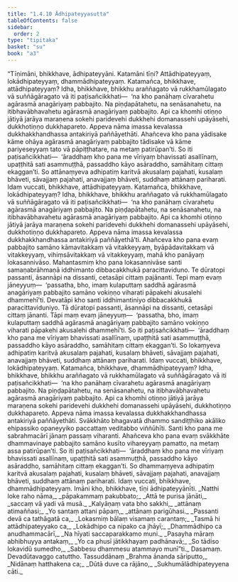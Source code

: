 ```yaml
---
title: "1.4.10 Ādhipateyyasutta"
tableOfContents: false
sidebar:
  order: 2
type: "tipitaka"
basket: "su"
book: "a3"
---
```



<DynamicBreadcrumb />

<Division number="40" book="a3" bookNo="15" page="146">

<Paragraph number="262" book="a3">
“Tīṇimāni, bhikkhave, ādhipateyyāni. Katamāni tīṇi? Attādhipateyyaṃ, lokādhipateyyaṃ, dhammādhipateyyaṃ. Katamañca, bhikkhave, attādhipateyyaṃ? Idha, bhikkhave, bhikkhu araññagato vā rukkhamūlagato vā suññāgāragato vā iti paṭisañcikkhati—  ‘na kho panāhaṃ cīvarahetu agārasmā anagāriyaṃ pabbajito. Na piṇḍapātahetu, na senāsanahetu, na itibhavābhavahetu agārasmā anagāriyaṃ pabbajito. Api ca khomhi otiṇṇo jātiyā jarāya maraṇena sokehi paridevehi dukkhehi domanassehi upāyāsehi, dukkhotiṇṇo dukkhapareto. Appeva nāma imassa kevalassa dukkhakkhandhassa antakiriyā paññāyethāti. Ahañceva kho pana yādisake kāme ohāya agārasmā anagāriyaṃ pabbajito tādisake vā kāme pariyeseyyaṃ tato vā pāpiṭṭhatare, na metaṃ patirūpan’ti. So iti paṭisañcikkhati—  ‘āraddhaṃ kho pana me vīriyaṃ bhavissati asallīnaṃ, upaṭṭhitā sati asammuṭṭhā, passaddho kāyo asāraddho, samāhitaṃ cittaṃ ekaggan’ti. So attānaṃyeva adhipatiṃ karitvā akusalaṃ pajahati, kusalaṃ bhāveti, sāvajjaṃ pajahati, anavajjaṃ bhāveti, suddhaṃ attānaṃ pariharati. Idaṃ vuccati, bhikkhave, attādhipateyyaṃ.
</Paragraph>

<Paragraph number="263" book="a3">
Katamañca, bhikkhave, lokādhipateyyaṃ? Idha, bhikkhave, bhikkhu araññagato vā rukkhamūlagato vā suññāgāragato vā iti paṭisañcikkhati—  ‘na kho panāhaṃ cīvarahetu agārasmā anagāriyaṃ pabbajito. Na piṇḍapātahetu, na senāsanahetu, na itibhavābhavahetu agārasmā anagāriyaṃ pabbajito. Api ca khomhi otiṇṇo jātiyā jarāya maraṇena sokehi paridevehi dukkhehi domanassehi upāyāsehi, dukkhotiṇṇo dukkhapareto. Appeva nāma imassa kevalassa dukkhakkhandhassa antakiriyā paññāyethā’ti. Ahañceva kho pana evaṃ pabbajito samāno kāmavitakkaṃ vā vitakkeyyaṃ, byāpādavitakkaṃ vā vitakkeyyaṃ, vihiṃsāvitakkaṃ vā vitakkeyyaṃ, mahā kho panāyaṃ lokasannivāso. Mahantasmiṃ kho pana lokasannivāse santi samaṇabrāhmaṇā iddhimanto dibbacakkhukā paracittaviduno. Te dūratopi passanti, āsannāpi na dissanti, cetasāpi cittaṃ pajānanti. Tepi maṃ evaṃ jāneyyuṃ—  ‘passatha, bho, imaṃ kulaputtaṃ saddhā agārasmā anagāriyaṃ pabbajito samāno vokiṇṇo viharati pāpakehi akusalehi dhammehī’ti. Devatāpi kho santi iddhimantiniyo dibbacakkhukā paracittaviduniyo. Tā dūratopi passanti, āsannāpi na dissanti, cetasāpi cittaṃ jānanti. Tāpi maṃ evaṃ jāneyyuṃ—  ‘passatha, bho, imaṃ kulaputtaṃ saddhā agārasmā anagāriyaṃ pabbajito samāno vokiṇṇo viharati pāpakehi akusalehi dhammehī’ti. So iti paṭisañcikkhati—  ‘āraddhaṃ kho pana me vīriyaṃ bhavissati asallīnaṃ, upaṭṭhitā sati asammuṭṭhā, passaddho kāyo asāraddho, samāhitaṃ cittaṃ ekaggan’ti. So lokaṃyeva adhipatiṃ karitvā akusalaṃ pajahati, kusalaṃ bhāveti, sāvajjaṃ pajahati, anavajjaṃ bhāveti, suddhaṃ attānaṃ pariharati. Idaṃ vuccati, bhikkhave, lokādhipateyyaṃ.
</Paragraph>

<Paragraph number="264" book="a3">
Katamañca, bhikkhave, dhammādhipateyyaṃ? Idha, bhikkhave, bhikkhu araññagato vā rukkhamūlagato vā suññāgāragato vā iti paṭisañcikkhati—  ‘na kho panāhaṃ cīvarahetu agārasmā anagāriyaṃ pabbajito. Na piṇḍapātahetu, na senāsanahetu, na itibhavābhavahetu agārasmā anagāriyaṃ pabbajito. Api ca khomhi otiṇṇo jātiyā jarāya maraṇena sokehi paridevehi dukkhehi domanassehi upāyāsehi, dukkhotiṇṇo dukkhapareto. Appeva nāma imassa kevalassa dukkhakkhandhassa antakiriyā paññāyethāti. Svākkhāto bhagavatā dhammo sandiṭṭhiko akāliko ehipassiko opaneyyiko paccattaṃ veditabbo viññūhīti. Santi kho pana me sabrahmacārī jānaṃ passaṃ viharanti. Ahañceva kho pana evaṃ svākkhāte dhammavinaye pabbajito samāno kusīto vihareyyaṃ pamatto, na metaṃ assa patirūpan’ti. So iti paṭisañcikkhati—  ‘āraddhaṃ kho pana me vīriyaṃ bhavissati asallīnaṃ, upaṭṭhitā sati asammuṭṭhā, passaddho kāyo asāraddho, samāhitaṃ cittaṃ ekaggan’ti. So dhammaṃyeva adhipatiṃ karitvā akusalaṃ pajahati, kusalaṃ bhāveti, sāvajjaṃ pajahati, anavajjaṃ bhāveti, suddhaṃ attānaṃ pariharati. Idaṃ vuccati, bhikkhave, dhammādhipateyyaṃ. Imāni kho, bhikkhave, tīṇi ādhipateyyānīti.
</Paragraph>

<Paragraph number="265" type="verses" book="a3">
_Natthi loke raho nāma,_  
_pāpakammaṃ pakubbato;_  
_Attā te purisa jānāti,_  
_saccaṃ vā yadi vā musā._  

</Paragraph>

<Paragraph number="266" type="verses" book="a3">
_Kalyāṇaṃ vata bho sakkhi,_  
_attānaṃ atimaññasi;_  
_Yo santaṃ attani pāpaṃ,_  
_attānaṃ parigūhasi._  

</Paragraph>

<Paragraph number="267" type="verses" book="a3">
_Passanti devā ca tathāgatā ca,_  
_Lokasmiṃ bālaṃ visamaṃ carantaṃ;_  
_Tasmā hi attādhipateyyako ca,_  
_Lokādhipo ca nipako ca jhāyī;_  
_Dhammādhipo ca anudhammacārī,_  
_Na hīyati saccaparakkamo muni._  

</Paragraph>

<Paragraph number="268" type="verses" book="a3">
_Pasayha māraṃ abhibhuyya antakaṃ,_  
_Yo ca phusī jātikkhayaṃ padhānavā;_  
_So tādiso lokavidū sumedho,_  
_Sabbesu dhammesu atammayo munī”ti._  


</Paragraph>
</Division>

<Paragraph number="269" type="center" book="a3">
Dasamaṃ.



</Paragraph>

<Paragraph number="270" type="center" book="a3">
Devadūtavaggo catuttho.



</Paragraph>

<Paragraph number="271" type="center" book="a3">
Tassuddānaṃ


</Paragraph>

<Paragraph number="272" type="verses" book="a3">
_Brahma ānanda sāriputto,_  
_Nidānaṃ hatthakena ca;_  
_Dūtā duve ca rājāno,_  
_Sukhumālādhipateyyena cāti._
</Paragraph>
